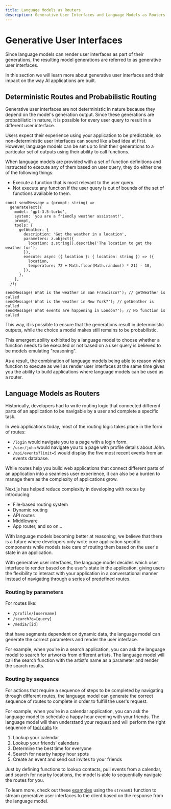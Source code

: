 ```yaml
---
title: Language Models as Routers
description: Generative User Interfaces and Language Models as Routers
---
```


# Generative User Interfaces

Since language models can render user interfaces as part of their generations, the resulting model generations are referred to as generative user interfaces.

In this section we will learn more about generative user interfaces and their impact on the way AI applications are built.

## Deterministic Routes and Probabilistic Routing

Generative user interfaces are not deterministic in nature because they depend on the model's generation output. Since these generations are probabilistic in nature, it is possible for every user query to result in a different user interface.

Users expect their experience using your application to be predictable, so non-deterministic user interfaces can sound like a bad idea at first. However, language models can be set up to limit their generations to a particular set of outputs using their ability to call functions.

When language models are provided with a set of function definitions and instructed to execute any of them based on user query, they do either one of the following things:

- Execute a function that is most relevant to the user query.
- Not execute any function if the user query is out of bounds of the set of functions available to them.

```tsx filename='app/actions.ts'
const sendMessage = (prompt: string) =>
  generateText({
    model: 'gpt-3.5-turbo',
    system: 'you are a friendly weather assistant!',
    prompt,
    tools: {
      getWeather: {
        description: 'Get the weather in a location',
        parameters: z.object({
          location: z.string().describe('The location to get the weather for'),
        }),
        execute: async ({ location }: { location: string }) => ({
          location,
          temperature: 72 + Math.floor(Math.random() * 21) - 10,
        }),
      },
    },
  });

sendMessage('What is the weather in San Francisco?'); // getWeather is called
sendMessage('What is the weather in New York?'); // getWeather is called
sendMessage('What events are happening in London?'); // No function is called
```

This way, it is possible to ensure that the generations result in deterministic outputs, while the choice a model makes still remains to be probabilistic.

This emergent ability exhibited by a language model to choose whether a function needs to be executed or not based on a user query is believed to be models emulating "reasoning".

As a result, the combination of language models being able to reason which function to execute as well as render user interfaces at the same time gives you the ability to build applications where language models can be used as a router.

## Language Models as Routers

Historically, developers had to write routing logic that connected different parts of an application to be navigable by a user and complete a specific task.

In web applications today, most of the routing logic takes place in the form of routes:

- `/login` would navigate you to a page with a login form.
- `/user/john` would navigate you to a page with profile details about John.
- `/api/events?limit=5` would display the five most recent events from an events database.

While routes help you build web applications that connect different parts of an application into a seamless user experience, it can also be a burden to manage them as the complexity of applications grow.

Next.js has helped reduce complexity in developing with routes by introducing:

- File-based routing system
- Dynamic routing
- API routes
- Middleware
- App router, and so on...

With language models becoming better at reasoning, we believe that there is a future where developers only write core application specific components while models take care of routing them based on the user's state in an application.

With generative user interfaces, the language model decides which user interface to render based on the user's state in the application, giving users the flexibility to interact with your application in a conversational manner instead of navigating through a series of predefined routes.

### Routing by parameters

For routes like:

- `/profile/[username]`
- `/search?q=[query]`
- `/media/[id]`

that have segments dependent on dynamic data, the language model can generate the correct parameters and render the user interface.

For example, when you're in a search application, you can ask the language model to search for artworks from different artists. The language model will call the search function with the artist's name as a parameter and render the search results.

<div className="not-prose">
  <CardPlayer
    type="media-search"
    title="Media Search"
    description="Let your users see more than words can say by rendering components directly within your search experience."
  />
</div>

### Routing by sequence

For actions that require a sequence of steps to be completed by navigating through different routes, the language model can generate the correct sequence of routes to complete in order to fulfill the user's request.

For example, when you're in a calendar application, you can ask the language model to schedule a happy hour evening with your friends. The language model will then understand your request and will perform the right sequence of [tool calls](/docs/ai-sdk-core/tools-and-tool-calling) to:

1. Lookup your calendar
2. Lookup your friends' calendars
3. Determine the best time for everyone
4. Search for nearby happy hour spots
5. Create an event and send out invites to your friends

<div className="not-prose">
  <CardPlayer
    type="event-planning"
    title="Planning an Event"
    description="The model calls functions and generates interfaces based on user intent, acting like a router."
  />
</div>

Just by defining functions to lookup contacts, pull events from a calendar, and search for nearby locations, the model is able to sequentially navigate the routes for you.

To learn more, check out these [examples](/examples/next-app/interface) using the `streamUI` function to stream generative user interfaces to the client based on the response from the language model.
